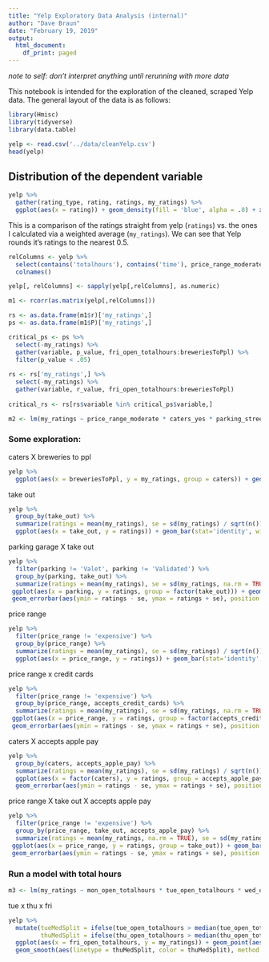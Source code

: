 ```yaml
---
title: "Yelp Exploratory Data Analysis (internal)"
author: "Dave Braun"
date: "February 19, 2019"
output:
  html_document:
    df_print: paged
---
```


*note to self: don't interpret anything until rerunning with more data*

This notebook is intended for the exploration of the cleaned, scraped Yelp data. The general layout of the data is as follows:

```r
library(Hmisc)
library(tidyverse)
library(data.table)
```


```r
yelp <- read.csv('../data/cleanYelp.csv')
head(yelp)
```

## Distribution of the dependent variable

```r
yelp %>% 
  gather(rating_type, rating, ratings, my_ratings) %>% 
  ggplot(aes(x = rating)) + geom_density(fill = 'blue', alpha = .8) + xlab('Ratings') + facet_wrap(~rating_type)
```

This is a comparison of the ratings straight from yelp (`ratings`) vs. the ones I calculated via a weighted average (`my_ratings`). We can see that Yelp rounds it's ratings to the nearest 0.5.


```r
relColumns <- yelp %>% 
  select(contains('totalhours'), contains('time'), price_range_moderate:accepts_apple_pay_yes, my_ratings, reviews, breweriesToPpl) %>% 
  colnames()

yelp[, relColumns] <- sapply(yelp[,relColumns], as.numeric)
```

```r
m1 <- rcorr(as.matrix(yelp[,relColumns]))
```


```r
rs <- as.data.frame(m1$r)['my_ratings',]
ps <- as.data.frame(m1$P)['my_ratings',]

critical_ps <- ps %>% 
  select(-my_ratings) %>% 
  gather(variable, p_value, fri_open_totalhours:breweriesToPpl) %>% 
  filter(p_value < .05)
  
rs <- rs['my_ratings',] %>% 
  select(-my_ratings) %>% 
  gather(variable, r_value, fri_open_totalhours:breweriesToPpl) 
  
critical_rs <- rs[rs$variable %in% critical_ps$variable,]

```

```r
m2 <- lm(my_ratings ~ price_range_moderate * caters_yes * parking_street * take_out_yes * accepts_credit_cards * bike_parking_yes * accepts_apple_pay * breweriesToPpl, data = yelp)
```

### Some exploration:


caters X breweries to ppl


```r
yelp %>% 
  ggplot(aes(x = breweriesToPpl, y = my_ratings, group = caters)) + geom_point(aes(color = caters), alpha = .4) + geom_smooth(aes(color = caters), size = 2, method = 'lm')
```



take out

```r
yelp %>% 
  group_by(take_out) %>% 
  summarize(ratings = mean(my_ratings), se = sd(my_ratings) / sqrt(n())) %>% 
  ggplot(aes(x = take_out, y = ratings)) + geom_bar(stat='identity', width = .6) + geom_errorbar(aes(ymin = ratings - se, ymax = ratings + se), width = .5) + ylim(0,5)
```



parking garage X take out

```r
yelp %>% 
  filter(parking != 'Valet', parking != 'Validated') %>% 
  group_by(parking, take_out) %>% 
  summarize(ratings = mean(my_ratings), se = sd(my_ratings, na.rm = TRUE) / sqrt(n())) %>% 
 ggplot(aes(x = parking, y = ratings, group = factor(take_out))) + geom_bar(stat = 'identity', aes(fill = factor(take_out)), position = position_dodge(width = .9)) +
 geom_errorbar(aes(ymin = ratings - se, ymax = ratings + se), position = position_dodge(width = .9), width = .5) + ylim(0,5)
```


price range

```r
yelp %>% 
  filter(price_range != 'expensive') %>% 
  group_by(price_range) %>% 
  summarize(ratings = mean(my_ratings), se = sd(my_ratings) / sqrt(n())) %>% 
  ggplot(aes(x = price_range, y = ratings)) + geom_bar(stat='identity', width = .6) + geom_errorbar(aes(ymin = ratings - se, ymax = ratings + se), width = .5) + ylim(0,5)
```

price range x credit cards

```r
yelp %>% 
  filter(price_range != 'expensive') %>% 
  group_by(price_range, accepts_credit_cards) %>% 
  summarize(ratings = mean(my_ratings), se = sd(my_ratings, na.rm = TRUE) / sqrt(n())) %>% 
 ggplot(aes(x = price_range, y = ratings, group = factor(accepts_credit_cards))) + geom_bar(stat = 'identity', aes(fill = factor(accepts_credit_cards)), position = position_dodge(width = .9)) +
 geom_errorbar(aes(ymin = ratings - se, ymax = ratings + se), position = position_dodge(width = .9), width = .5) + ylim(0,5)
```



caters X accepts apple pay

```r
yelp %>% 
  group_by(caters, accepts_apple_pay) %>% 
  summarize(ratings = mean(my_ratings), se = sd(my_ratings) / sqrt(n())) %>% 
  ggplot(aes(x = factor(caters), y = ratings, group = accepts_apple_pay)) + geom_bar(stat = 'identity', aes(fill = factor(accepts_apple_pay)), position = position_dodge(width = .9)) + 
  geom_errorbar(aes(ymin = ratings - se, ymax = ratings + se), position = position_dodge(width = .9), width = .5) + ylim(0,5)
```


price range X take out X accepts apple pay

```r
yelp %>% 
  filter(price_range != 'expensive') %>% 
  group_by(price_range, take_out, accepts_apple_pay) %>% 
  summarize(ratings = mean(my_ratings, na.rm = TRUE), se = sd(my_ratings, na.rm = TRUE) / sqrt(n()), count = n()) %>% 
 ggplot(aes(x = price_range, y = ratings, group = take_out)) + geom_bar(stat = 'identity', aes(fill = factor(take_out)), position = position_dodge(width = .9)) +
 geom_errorbar(aes(ymin = ratings - se, ymax = ratings + se), position = position_dodge(width = .9), width = .5) + facet_wrap(~accepts_apple_pay) + ylim(0,5)
```

### Run a model with total hours

```r
m3 <- lm(my_ratings ~ mon_open_totalhours * tue_open_totalhours * wed_open_totalhours * thu_open_totalhours * fri_open_totalhours * sat_open_totalhours * sun_open_totalhours, data = yelp)
```


tue x thu x fri

```r
yelp %>% 
  mutate(tueMedSplit = ifelse(tue_open_totalhours > median(tue_open_totalhours), 'High Tuesday Hours', 'Low Tuesday Hours'),
         thuMedSplit = ifelse(thu_open_totalhours > median(thu_open_totalhours), 'High Thursday Hours', 'Low Thursday Hours')) %>% 
  ggplot(aes(x = fri_open_totalhours, y = my_ratings)) + geom_point(aes(color = thuMedSplit), alpha = .7) + facet_wrap(~tueMedSplit) + 
  geom_smooth(aes(linetype = thuMedSplit, color = thuMedSplit), method = 'lm', size = 2)
```











